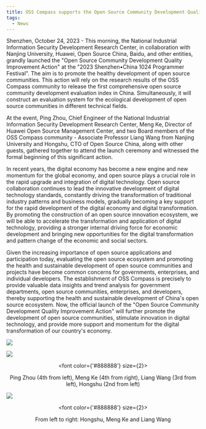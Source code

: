 ```yaml
---
title: OSS Compass supports the Open Source Community Development Quality Improvement Action
tags:
  - News
---
```


Shenzhen, October 24, 2023 - This morning, the National Industrial Information Security Development Research Center, in collaboration with Nanjing University, Huawei, Open Source China, Baidu, and other entities, grandly launched the "Open Source Community Development Quality Improvement Action" at the "2023 Shenzhen•China 1024 Programmer Festival". The aim is to promote the healthy development of open source communities. This action will rely on the research results of the OSS Compass community to release the first comprehensive open source community development evaluation index in China. Simultaneously, it will construct an evaluation system for the ecological development of open source communities in different technical fields.

At the event, Ping Zhou, Chief Engineer of the National Industrial Information Security Development Research Center, Meng Ke, Director of Huawei Open Source Management Center, and two Board members of the OSS Compass community - Associate Professor Liang Wang from Nanjing University and Hongshu, CTO of Open Source China, along with other guests, gathered together to attend the launch ceremony and witnessed the formal beginning of this significant action.

In recent years, the digital economy has become a new engine and new momentum for the global economy, and open source plays a crucial role in the rapid upgrade and integration of digital technology. Open source collaboration continues to lead the innovative development of digital technology standards, constantly driving the transformation of traditional industry patterns and business models, gradually becoming a key support for the rapid development of the digital economy and digital transformation. By promoting the construction of an open source innovation ecosystem, we will be able to accelerate the transformation and application of digital technology, providing a stronger internal driving force for economic development and bringing new opportunities for the digital transformation and pattern change of the economic and social sectors.

Given the increasing importance of open source applications and participation today, evaluating the open source ecosystem and promoting the health and sustainable development of open source communities and projects have become common concerns for governments, enterprises, and individual developers. The establishment of OSS Compass is precisely to provide valuable data insights and trend analysis for government departments, open source communities, enterprises, and developers, thereby supporting the health and sustainable development of China's open source ecosystem. Now, the official launch of the "Open Source Community Development Quality Improvement Action" will further promote the development of open source communities, stimulate innovation in digital technology, and provide more support and momentum for the digital transformation of our country's economy.

<!--truncate-->

![](media/1.jpeg)

![](media/2.jpeg)

<center>

  <font color={'#888888'} size={2}>

Ping Zhou (4th from left), Meng Ke (4th from right), Liang Wang (3rd from left), Hongshu (2nd from left)

  </font>

</center>

![](media/3.jpeg)

<center>

  <font color={'#888888'} size={2}>

From left to right: Hongshu, Meng Ke and Liang Wang

  </font>

</center>
